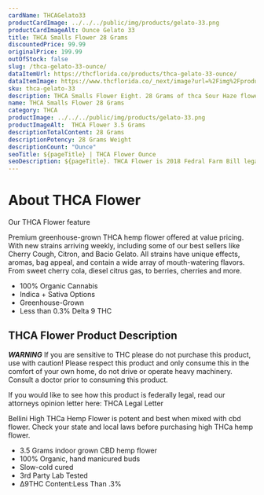 ```yaml
---
cardName: THCAGelato33
productCardImage: ../../../public/img/products/gelato-33.png
productCardImageAlt: Ounce Gelato 33
title: THCA Smalls Flower 28 Grams
discountedPrice: 99.99
originalPrice: 199.99
outOfStock: false
slug: /thca-gelato-33-ounce/
dataItemUrl: https://thcflorida.co/products/thca-gelato-33-ounce/
dataItemImage: https://www.thcflorida.co/_next/image?url=%2Fimg%2Fproducts%2Fgelato-33.png&w=640&q=75
sku: thca-gelato-33
description: THCA Smalls Flower Eight. 28 Grams of thca Sour Haze flower. These products are 2018 Federal Farm Bill Legal.
name: THCA Smalls Flower 28 Grams
category: THCA
productImage: ../../../public/img/products/gelato-33.png
productImageAlt:  THCA Flower 3.5 Grams
descriptionTotalContent: 28 Grams
descriptionPotency: 28 Grams Weight
descriptionCount: "Ounce"
seoTitle: ${pageTitle} | THCA Flower Ounce
seoDescription: ${pageTitle}. THCA Flower is 2018 Fedral Farm Bill legal. Consume Delta 9 thc Cubes gummies Responsibly. 
---
```


#  About THCA Flower
Our THCA Flower feature

Premium greenhouse-grown THCA hemp flower offered at value pricing. 
With new strains arriving weekly, including some of our best sellers 
like Cherry Cough, Citron, and Bacio Gelato. All strains have unique 
effects, aromas, bag appeal, and contain a wide array of mouth-watering 
flavors. From sweet cherry cola, diesel citrus gas, to berries, cherries 
and more.

            
- 100% Organic Cannabis
- Indica + Sativa Options
- Greenhouse-Grown
- Less than 0.3% Delta 9 THC

##  THCA Flower Product Description
               
***WARNING***
If you are sensitive to THC please do not purchase this product, use with caution! Please respect this product and only consume this in the comfort of your own home, do not drive or operate heavy machinery. Consult a doctor prior to consuming this product.

If you would like to see how this product is federally legal, read our attorneys opinion letter here: THCA Legal Letter

Bellini High THCa Hemp Flower is potent and best when mixed with cbd flower. Check your state and local laws before purchasing high THCa hemp flower. 


- 3.5 Grams indoor grown CBD hemp flower
- 100% Organic, hand manicured buds
- Slow-cold cured
- 3rd Party Lab Tested
- ∆9THC Content:Less Than .3%

